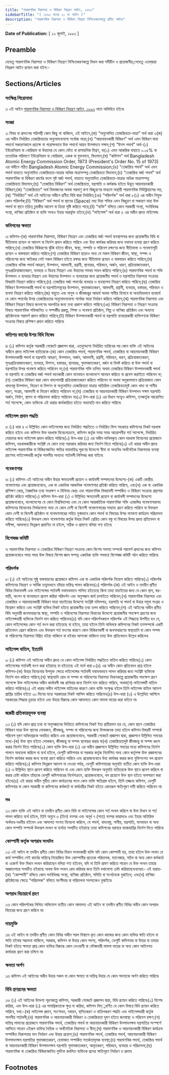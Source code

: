 ```yaml
---
title: "পারমাণবিক নিরাপত্তা ও বিকিরণ নিয়ন্ত্রণ আইন, ১৯৯৩"
sidebarTitle: "( ১৯৯৩ সনের ২১ নং আইন )"
description: "পারমাণবিক নিরাপত্তা ও বিকিরণ নিয়ন্ত্রণ নিশ্চিতকরণকল্পে প্রণীত আইন৷"
---
```


**Date of Publication:** [ ২২ জুলাই, ১৯৯৩ ]

## Preamble

যেহেতু পারমাণবিক নিরাপত্তা ও বিকিরণ নিয়ন্ত্রণ নিশ্চিতকরণকল্পে বিধান করা সমীচীন ও প্রয়োজনীয়;সেহেতু এতদ্‌দ্বারা নিম্নরূপ আইন প্রণয়ন করা হইল:-

## Sections/Articles

### সংক্ষিপ্ত শিরোনামা

১৷ এই আইন [পারমাণবিক নিরাপত্তা ও বিকিরণ নিয়ন্ত্রণ আইন, ১৯৯৩](/act-779.html "পারমাণবিক নিরাপত্তা ও বিকিরণ নিয়ন্ত্রণ আইন, ১৯৯৩") নামে অভিহিত হইবে৷

### সংজ্ঞা

২৷ বিষয় বা প্রসংগের পরিপন্থী কোন কিছু না থাকিলে, এই আইনে,(ক) “অনুমোদিত তেজস্ক্রিয়তা-মাত্রা” অর্থ ধারা ৩(জ) এর অধীন নির্ধারিত তেজস্ক্রিয়তার অনুমোদনযোগ্য সর্বোচ্চ মাত্রা;(খ) “আয়নায়নকারী বিকিরণ” অর্থ এমন বিকিরণ যাহা পদার্থে সঞ্চারণকালে প্রত্যক্ষ বা পরোক্ষভাবে উক্ত পদার্থে আয়ন উত্পাদনে সক্ষম;(গ) “উত্স পদার্থ” অর্থ-(১) ইউরেনিয়াম বা থোরিয়াম বা উহাদের যে কোন ভৌত বা রাসায়নিক মিশ্রণ, বা(২) এমন আকরিক যাহাতে ০.০৫% বা ততোধিক পরিমাণে ইউরেনিয়াম বা থোরিয়াম, একক বা যুক্তভাবে, বিদ্যমান;(ঘ) “কমিশন” অর্থ Bangladesh Atomic Energy Commission Order, 1973 (President's Order No. 15 of 1973) এর অধীনে গঠিত Bangladesh Atomic Energy Commission;(ঙ) “তেজস্ক্রিয় পদার্থ” অর্থ এমন পদার্থ যাহাতে অনুমোদিত তেজস্ক্রিয়তা-মাত্রার অধিক মাত্রাসম্পন্ন তেজস্ক্রিয়তা বিদ্যমান;(চ) “তেজস্ক্রিয় বর্জ্য পদার্থ” অর্থ পারমাণবিক বা বিকিরণ কার্যের ফলে সৃষ্ট বর্জ্য পদার্থ, যাহাতে অনুমোদিত তেজস্ক্রিয়তা-মাত্রার অধিক মাত্রাসম্পন্ন তেজস্ক্রিয়তা বিদ্যমান;(ছ) “তেজস্ক্রিয় বিকিরণ” অর্থ তেজস্ক্রিয়তা, যন্ত্রপাতি ও কর্মকাণ্ড হইতে উদ্ভূত আয়নায়নকারী বিকিরণ;(জ) “তেজস্ক্রিয়তা” অর্থ বিভাজনের অথবা পরমাণু কণা বিচ্ছুরণের মাধ্যমে অস্থায়ী পারমাণবিক নিউক্লিয়াসের লয়;(ঝ) “নির্ধারিত” অর্থ এই আইনের অধীনে প্রণীত বিধি দ্বারা নির্ধারিত;(ঞ) “পরিদর্শক” অর্থ ধারা ৮(১) এর অধীন নিযুক্ত কোন পরিদর্শক;(ট) “বিকিরণ” অর্থ পদার্থ বা স্থানের (Space) মধ্য দিয়া শক্তির এমন বিচ্ছুরণ বা সঞ্চারণ যাহা উক্ত পদার্থ বা স্থানে তড়িত্ চুম্বকীয় আবেশ বা ক্রিয়া সৃষ্টি করিতে পারে;(ঠ) “ব্যক্তি” বলিতে কোন সরকারী সংস্থা, সংবিধিবদ্ধ সংস্থা, বাণিজ্য প্রতিষ্ঠান বা ব্যক্তি সংঘও ইহার অন্তর্ভুক্ত হইবে;(ড) “লাইসেন্স” অর্থ ধারা ৫ এর অধীন প্রদত্ত লাইসেন্স৷

### কমিশনের ক্ষমতা

৩৷ কমিশন-(ক) পারমাণবিক নিরাপত্তা, বিকিরণ নিয়ন্ত্রণ এবং তেজস্ক্রিয় বর্জ্য পদার্থ ব্যবস্থাপনার জন্য প্রয়োজনীয় বিধি বা নীতিমালা প্রণয়ন বা আদেশ বা নির্দেশ প্রদান করিতে পারিবে এবং উহা কার্যকর করিবার জন্য যথাযথ ব্যবস্থা গ্রহণ করিতে পারিবে;(খ) তেজস্ক্রিয় বিকিরণের ঝুঁকি হইতে জীবন, স্বাস্থ্য, সম্পত্তি ও পরিবেশ রক্ষণের জন্য নীতিমালা ও গবেষণাসূচী প্রণয়ন ও বাস্তবায়ন করিতে পারিবে;(গ) তেজস্ক্রিয় বিকিরণ ছাড়াও অন্য যে সকল বিকিরণ জীবন, স্বাস্থ্য, সম্পদ ও পরিবেশের জন্য ক্ষতিকর সেই সকল বিকিরণ হইতে রক্ষার জন্য নীতিমালা প্রণয়ন ও বাস্তবায়ন করিতে পারিবে;(ঘ) তেজস্ক্রিয় খনিজ পদার্থ আহরণ, উত্পাদন, আমদানী, রপ্তানী, স্থানান্তর, পরিবহন, অর্জন, ধারণ, প্রক্রিয়াজাতকরণ, পুনঃপ্রক্রিয়াজাতকরণ, ব্যবহার ও বিক্রয় নিয়ন্ত্রণ এবং উহাদের সমন্বয় সাধন করিতে পারিবে;(ঙ) পারমাণবিক পদার্থ বা শক্তি উত্পাদন ও ব্যবহার নিয়ন্ত্রণ এবং উহাদের উত্পাদন ও ব্যবহারের জন্য প্রয়োজনীয় পদার্থ ও যন্ত্রপাতির নিরাপত্তা সংক্রান্ত বিষয়াদি নিয়ন্ত্রণ করিতে পারিবে;(চ) তেজস্ক্রিয় বর্জ্য পদার্থের ব্যবহার ও ব্যবস্থাপনা নিয়ন্ত্রণ করিতে পারিবে;(ছ) তেজস্ক্রিয় বিকিরণ উত্পাদনকারী পদার্থ বা যন্ত্রপাতিসমূহের উত্পাদন, গুদামজাতকরণ, আমদানী, রপ্তানী, ব্যবহার, হস্তান্তর, পরিবহন ও ব্যবসা নিয়ন্ত্রণ করিতে পারিবে;(জ) বায়ুতে এবং মানুষ ও জীবজন্তুর আহার্য অথবা পানীয় হিসাবে বা অন্যবিধভাবে ব্যবহার্য যে কোন পদার্থের উপর তেজস্ক্রিয়তার অনুমোদনযোগ্য সর্বোচ্চ মাত্রা নির্ধারণ করিতে পারিবে;(ঝ) পারমাণবিক নিরাপত্তা এবং বিকিরণ নিয়ন্ত্রণ বিষয়ে জনগণের অবগতির জন্য তথ্য প্রকাশ করিতে পারিবে;(ঞ) বিকিরণ নিরাপত্তা ও নিয়ন্ত্রণ সংক্রান্ত বিষয়ে পারমাণবিক শক্তিজনিত ও সম্পর্কীয় প্রকল্প, শিক্ষা ও গবেষণা প্রতিষ্ঠান, শিল্প ও বাণিজ্য প্রতিষ্ঠান এবং অন্যান্য প্রতিষ্ঠানকে পরামর্শ প্রদান করিতে পারিবে;(ট) বিকিরণ উত্পাদনকারী পদার্থ বা যন্ত্রপাতি ব্যবহারকারী ব্যক্তিগণকে বিকিরণ সংক্রান্ত বিষয়ে প্রশিক্ষণ প্রদান করিতে পারিবে৷

### কতিপয় কার্যের উপর বিধি নিষেধ

৪৷ (১) কমিশন কর্তৃক সরকারী গেজেটে প্রজ্ঞাপন দ্বারা, এতদুদ্দেশ্যে নির্ধারিত তারিখের পর কোন ব্যক্তি এই আইনের অধীনে প্রদত্ত লাইসেন্স ব্যতিরেকে-(ক) কোন তেজস্ক্রিয় পদার্থ, পারমাণবিক পদার্থ, তেজস্ক্রিয় বা আয়নায়নকারী বিকিরণ উত্পাদনকারী পদার্থ বা যন্ত্রপাতি আহরণ, উত্পাদন, অর্জন, আমদানী, রপ্তানী, পরিবহন, ধারণ, প্রক্রিয়াজাতকরণ, পুনঃপ্রক্রিয়াজাতকরণ, ব্যবহার, বিপণন, হস্তান্তর, স্থানান্তর, গুদামজাতকরণ, বর্জন বা বিনষ্ট করিতে বা উক্ত পদার্থ বা যন্ত্রপাতির উপর গবেষণা করিতে পারিবেন না;(খ) পারমাণবিক শক্তি চালিত অথবা তেজস্ক্রিয় বিকিরণ উত্পাদনকারী পদার্থ বা যন্ত্রপাতি বা তেজস্ক্রিয় বর্জ্য পদার্থ বহনকারী কোন যানবাহন বাংলাদেশে আনয়ন করিতে বা প্রবেশ করাইতে পারিবেন না;(গ) তেজস্ক্রিয় বিকিরণ দ্বারা কোন খাদ্যসামগ্রী প্রক্রিয়াজাতকরণ করিতে পারিবেন না অথবা অনুরূপভাবে প্রক্রিয়াজাত কোন খাদ্যবস্তু উত্পাদন, বিতরণ বা বিপণন বা অনুমোদিত তেজস্ক্রিয়তা মাত্রার অতিরিক্ত তেজস্ক্রিয়তাদুষ্ট কোন খাদ্য বা পানীয় ধারণ, সংগ্রহ, আমদানী বা বিতরণ করিতে পারিবেন না;(ঘ) তেজস্ক্রিয় বা আয়নায়নকারী বিকিরণ উত্পাদন সক্ষম যন্ত্রপাতি অর্জন, নির্মাণ, স্থাপন বা পরিচালনা করিতে পারিবেন না৷(২) উপ-ধারা (১) এর বিধান সত্ত্বেও কমিশন, তত্কর্তৃক আরোপিত শর্ত সাপেক্ষে, কোন ব্যক্তিকে এই ধারার কার্যকারিতা হইতে অব্যাহতি দান করিতে পারিবে৷

### লাইসেন্স প্রদান পদ্ধতি

৫৷ (১) ধারা ৪ এ উল্লিখিত কোন লাইসেন্সের জন্য নির্ধারিত পদ্ধতিতে ও নির্ধারিত ফিস সহকারে কমিশনের নিকট দরখাস্ত করিতে হইবে এবং কমিশন উক্ত দরখাস্ত বিবেচনাক্রমে, কমিশন কর্তৃক সময় সময় আরোপনীয় শর্ত সাপেক্ষে, নির্ধারিত মেয়াদের জন্য লাইসেন্স প্রদান করিতে পারিবে৷(২) উপ-ধারা (১) এর অধীন দাখিলকৃত কোন দরখাস্ত বিবেচনার প্রয়োজনে কমিশন, দরখাস্তকারীকে সংশ্লিষ্ট যে কোন তথ্য সরবরাহ করিবার জন্য নির্দেশ দিতে পারিবে৷(৩) এই ধারার অধীন প্রদত্ত লাইসেন্স পারমাণবিক বা বিকিরণজনিত ক্ষতির দায়দায়িত্ব পূরণের উদ্দেশ্যে বীমা বা অন্যবিধ অর্থনৈতিক নিরাপত্তার ব্যবস্থা গ্রহণসহ লাইসেন্সধারী কর্তৃক পালনীয় অন্যান্য শর্তাবলী লিপিবদ্ধ করা যাইবে৷

### গবেষণাগার

৬৷ (১) কমিশন এই আইনের অধীন উহার ক্ষমতাবলী প্রয়োগ ও কার্যাবলী সম্পাদনের উদ্দেশ্যে-(ক) একটি কেন্দ্রীয় গবেষণাগার এবং প্রয়োজনবোধে, এক বা একাধিক আঞ্চলিক গবেষণাগার প্রতিষ্ঠা করিতে পারিবে, এবং(খ) এক বা একাধিক প্রশিক্ষণ কেন্দ্র, বৈজ্ঞানিক তথ্য সংরক্ষণ ও বিনিময় কেন্দ্র এবং পারমাণবিক বিষয়াবলী সম্পর্কিত ও বিকিরণ সংক্রান্ত গ্রন্থাগার প্রতিষ্ঠা করিতে পারিবে৷(২) কমিশন উপ-ধারা (১) এ উল্লিখিত ক্ষমতাবলী প্রয়োগ বা কার্যাবলী সম্পাদনের উদ্দেশ্যে প্রয়োজনবোধে, বাংলাদেশের যে কোন বিশ্ববিদ্যালয় এবং যে কোন আন্তর্জাতিক পারমাণবিক শক্তি এজেন্সির গবেষণাগারসহ কমিশনের বিবেচনায় নির্ভরযোগ্য অন্য যে কোন দেশী বা বিদেশী গবেষণাগারের সাহায্য গ্রহণ করিতে পারিবে বা উক্তরূপ কোন দেশী বা বিদেশী প্রতিষ্ঠান বা গবেষণাগারের সহিত যুগ্মভাবে কোন পদার্থ বা বিষয়ের উপর গবেষণা কার্যক্রম পরিচালনা করিতে পারিবে৷(৩) উক্তরূপ কোন গবেষণাগার কর্তৃক উহার নিকট প্রেরিত কোন বস্তু বা বিষয়ের উপর প্রদত্ত প্রতিবেদন বা সমীক্ষা, আদালতে ভিন্নরূপ প্রমাণিত না হইলে, সঠিক ও প্রামাণ্য বলিয়া গণ্য হইবে৷

### বিশেষজ্ঞ কমিটি

৭৷ পারমাণবিক নিরাপত্তা ও তেজস্ক্রিয় বিকিরণ নিয়ন্ত্রণ সংক্রান্ত কোন বিশেষ সমস্যা সম্পর্কে পরামর্শ প্রদানের জন্য কমিশন প্রয়োজনবোধে সময় সময় উক্ত বিষয়ে বিশেষ জ্ঞান সম্পন্ন একাধিক ব্যক্তি সমন্বয়ে বিশেষজ্ঞ কমিটি গঠন করিতে পারিবে৷

### পরিদর্শক

৮৷ (১) এই আইনের সুষ্ঠু বাস্তবায়নের প্রয়োজনে কমিশন এক বা একাধিক পরিদর্শক নিয়োগ করিতে পারিবে৷(২) পরিদর্শক কমিশনের নিয়ন্ত্রণ ও সার্বিক তত্ত্বাবধানে তাঁহার দায়িত্ব পালন করিবেন৷(৩) পরিদর্শক-(ক) এই আইন ও তদধীন প্রণীত বিধির বিধানাবলী এবং লাইসেন্সের শর্তাবলী যথাযথভাবে পালিত হইতেছে কিনা তাহা যাচাইয়ের জন্য যে কোন স্থান, ঘর-বাড়ী, অংগন বা যানবাহনে প্রবেশ করিয়া পরিদর্শন এবং অনুসন্ধান কার্য চালাইতে পারিবেন;(খ) পারমাণবিক নিরাপত্তা এবং তেজস্ক্রিয় ও আয়নায়নকারী বিকিরণ মাত্রা যাচাইয়ের উদ্দেশ্যে সংশ্লিষ্ট দলিলপত্র, যন্ত্রপাতি বা পদার্থ বা উহার নমুনা সংগ্রহ ও বিশ্লেষণ করিতে এবং সংশ্লিষ্ট ব্যক্তির নিকট হইতে প্রয়োজনীয় তথ্য তলব করিতে পারিবেন;(গ) এই আইনের অধীন প্রণীত বিধি অনুযায়ী জনসাধারণের স্বাস্থ্য, সম্পত্তি ও পরিবেশের নিরাপত্তা বিধানের উদ্দেশ্যে প্রয়োজনীয় পদক্ষেপ গ্রহণের জন্য লাইসেন্সধারী ব্যক্তিকে নির্দেশ দান করিতে পারিবেন৷(৪) যদি কোন পরিদর্শনকালে পরিদর্শক এই সিদ্ধান্তে উপনীত হন যে, কোন লাইসেন্সের কোন শর্ত ভংগ করা হইতেছে বা হইবে, তাহা হইলে তিনি অবিলম্বে কমিশনের নিকট তত্সম্পর্কে একটি প্রতিবেদন প্রেরণ করিবেন এবং উক্তরূপ শর্ত ভংগের কারণে কোন বিকিরণকর্মী বা জনসাধারণের স্বাস্থ্যহানি বা কোন সম্পদ বা পরিবেশের নিরাপত্তা বিঘ্নিত হইয়া থাকিলে বা হইবার আশংকা থাকিলে তাহা উক্ত প্রতিবেদনে উল্লেখ করিবেন৷

### লাইসেন্স বাতিল, ইত্যাদি

৯৷ (১) কমিশন এই আইনের অধীন প্রদত্ত যে কোন লাইসেন্স নির্ধারিত পদ্ধতিতে বাতিল করিতে পারিবে৷(২) কোন লাইসেন্সের শর্তাবলী ভংগ করা হইয়াছে বা হইতেছে এই মর্মে ধারা ৮(৪) এর অধীন কোন প্রতিবেদন প্রাপ্ত হইলে কমিশন-(ক) উহার বিবেচনায় উপযুক্ত ক্ষেত্রে লাইসেন্সের শর্তাবলী যথাযথভাবে পালন করিবার জন্য সংশ্লিষ্ট ব্যক্তিকে নির্দেশ দান করিতে পারিবে;(খ) স্বাস্থ্যহানি রোধ বা সম্পদ বা পরিবেশের নিরাপত্তা বিধানকল্পে প্রয়োজনীয় পদক্ষেপ গ্রহণ সাপেক্ষে উক্ত লাইসেন্সের অধীন কার্যাবলী বন্ধ রাখিবার জন্য নির্দেশ দান করিতে পারিবে, অথবা(গ) লাইসেন্সটি বাতিল করিতে পারিবে৷(৩) এই ধারার অধীন লাইসেন্স বাতিলের কারণে কোন ব্যক্তি সংক্ষুব্ধ হইলে তিনি লাইসেন্স বাতিল আদেশ প্রাপ্তির তারিখ হইতে ৩০ দিনের মধ্যে সরকারের নিকট আপিল করিতে পারিবেন৷(৪) উপ-ধারা (৩) এ উল্লেখিত আপিলে সরকারের সিদ্ধান্ত চূড়ান্ত হইবে এবং উহার বিরুদ্ধে কোন আদালতে কোন মামলা দায়ের করা যাইবে না৷

### জরুরী প্রতিকারমূলক ব্যবস্থা

১০৷ (১) যদি কোন প্রাপ্ত তথ্য বা অনুসন্ধানের ভিত্তিতে কমিশনের নিকট ইহা প্রতীয়মান হয় যে, কোন স্থানে তেজস্ক্রিয় বিকিরণ মাত্রা উক্ত স্থানের লোকজন, জীবজন্তু, সম্পদ বা পরিবেশের জন্য বিপদজনক তাহা হইলে কমিশন বিষয়টি সম্পর্কে পরিবেশ দূষণ অধিদপ্তরকে অবহিত করিবে এবং প্রয়োজনবোধে, সরকারী গেজেটে প্রজ্ঞাপন দ্বারা, প্রজ্ঞাপনে উল্লিখিত সময়ের মধ্যে-(ক) উক্ত স্থান হইতে লোকজন, জীবজন্তু বা সম্পদ স্থানান্তর করার বা(খ) তেজস্ক্রিয়তাদুষ্ট জীবজন্তু বা সম্পদ ধ্বংস করার নির্দেশ দিতে পারিবে৷(২) কোন ব্যক্তি উপ-ধারা (১) এর অধীন প্রজ্ঞাপনে উল্লিখিত সময়ের মধ্যে কমিশনের নির্দেশ পালনে অবহেলা করিলে বা ব্যর্থ হইলে, ডেপুটি কমিশনার বা সরকার কর্তৃক নির্দেশিত অন্য কোন কর্তৃপক্ষ উক্ত প্রজ্ঞাপনের নির্দেশ কার্যকর করার জন্য ব্যবস্থা গ্রহণ করিতে পারিবে এবং প্রয়োজনবোধে উহা কার্যকর করার জন্য যুক্তিসংগত বল প্রয়োগ করিতে পারিবে৷(৩) কমিশন ভিন্নরূপ আদেশ না দেওয়া পর্যন্ত, ডেপুটি কমিশনারের অনুমতি ব্যতীত কোন ব্যক্তি উপ-ধারা (১) এ উল্লিখিত স্থানে প্রবেশ করিতে পারিবেন না এবং কোন ব্যক্তি উক্তরূপ অনুমতি ব্যতিরেকে উক্ত স্থানে প্রবেশ করিলে বা করার চেষ্টা করিলে তাঁহাকে ডেপুটি কমিশনারের নির্দেশক্রমে, প্রয়োজনবোধে, বল প্রয়োগে উক্ত স্থান হইতে অপসারণ করা হইবে৷(৪) এই ধারার অধীন গৃহীত কোন কার্যক্রমের ফলে কোন ব্যক্তি ক্ষতিগ্রস্ত হইলে, তিনি তজ্জন্য কমিশন, ডেপুটি কমিশনার বা কোন সরকারী বা কমিশনের কর্মকর্তা বা কর্মচারীর নিকট হইতে কোনরূপ ক্ষতিপূরণ দাবী করিতে পারিবেন না৷

### দণ্ড

১১৷ কোন ব্যক্তি এই আইন বা তদধীন প্রণীত কোন বিধি বা লাইসেন্সের কোন শর্ত লংঘন করিলে বা উক্ত বিধান বা শর্ত পালন করিতে ব্যর্থ হইলে, তিনি অন্যুন ৩ (তিন) বত্সর এবং অনূর্ধ ৭ (সাত) বত্সর কারাদণ্ডে এবং ইহার অতিরিক্ত অর্থদণ্ডে দণ্ডনীয় হইবেন এবং আদালত সংগত বিবেচনা করিলে, যে পদার্থ, খাদ্যবস্তু, পানীয়, যন্ত্রপাতি, যানবাহন বা অন্য কোন সম্পত্তি সম্পর্কে উক্তরূপ লংঘন বা ব্যর্থতা সংঘটিত হইয়াছে তাহা কমিশনের বরাবরে বাজেয়াপ্তির নির্দেশ দিতে পারিবে৷

### কোম্পানী কর্তৃক অপরাধ সংঘটন

১২৷ এই আইন বা তদধীন প্রণীত কোন বিধির বিধান লংঘনকারী ব্যক্তি যদি কোন কোম্পানী হয়, তাহা হইলে উক্ত লংঘন যে কার্য সম্পর্কিত সেই কার্যের দায়িত্বে নিয়োজিত উক্ত কোম্পানীর প্রত্যেক পরিচালক, ম্যানেজার, সচিব বা অন্য কোন কর্মকর্তা বা এজেন্ট উক্ত বিধান লংঘন করিয়াছেন বলিয়া গণ্য হইবেন, যদি না তিনি প্রমাণ করিতে পারেন যে উক্ত লংঘন তাহার অজ্ঞাতসারে সংঘটিত হইয়াছে অথবা উক্ত লংঘন রোধ করিবার জন্য তিনি যথাযোগ্য চেষ্টা করিয়াছেন৷ব্যাখ্যা৷- এই ধারায়-(ক) “কোম্পানী” বলিতে কোন সংবিধিবদ্ধ সংস্থা, বাণিজ্য প্রতিষ্ঠান, সমিতি বা সংগঠনকে বুঝাইবে; এবং(খ) বাণিজ্য প্রতিষ্ঠানের ক্ষেত্রে “পরিচালক” বলিতে অংশীদার বা পরিচালনা সদস্যকেও বুঝাইবে৷

### অপরাধ বিচারার্থে গ্রহণ

১৩৷ কোন পরিদর্শকের লিখিত অভিযোগ ব্যতীত কোন আদালত এই আইন বা তদধীন প্রণীত বিধির অধীন কোন অপরাধ বিচারের জন্য গ্রহণ করিবে না৷

### দায়মুক্তি

১৪৷ এই আইন বা তদধীন প্রণীত কোন বিধির অধীন সরল বিশ্বাসে কৃত কোন কাজের জন্য কোন ব্যক্তির ক্ষতি হইলে বা ক্ষতি হইবার সম্ভাবনা থাকিলে, সরকার, কমিশন বা উহার কোন সদস্য, পরিদর্শক, ডেপুটি কমিশনার বা উহার বা তাহার নিকট হইতে ক্ষমতা প্রাপ্ত কোন ব্যক্তির বিরুদ্ধে কোন দেওয়ানী বা ফৌজদারী মামলা দায়ের বা অন্য কোন আইনগত কার্যধারা গ্রহণ করা চলিবে না৷

### ক্ষমতা অর্পণ

১৫৷ কমিশন এই আইনের অধীন উহার সকল বা কোন ক্ষমতা বা দায়িত্ব উহার যে কোন সদস্যকে অর্পণ করিতে পারিবে৷

### বিধি প্রণয়নের ক্ষমতা

১৬৷ (১) এই আইনের উদ্দেশ্য পূরণকল্পে কমিশন, সরকারী গেজেটে প্রজ্ঞাপন দ্বারা, বিধি প্রণয়ন করিতে পারিবে৷(২) বিশেষ করিয়া, এবং উপ-ধারা (১) এর সামগ্রিকতাকে ক্ষুণ্ন না করিয়া, কমিশন নিম্্নবর্ণিত যে কোন বিষয়ে বিধি প্রণয়ন করিতে পারিবে, যথা:-(ক) লাইসেন্স প্রদান, সংশোধন, নবায়ন, স্থগিতকরণ ও বাতিলকরণ পদ্ধতি এবং লাইসেন্সধারী কর্তৃক পালনীয় শর্তাবলী;(খ) পারমাণবিক ও আয়নায়নকারী বিকিরণ ও তেজস্ক্রিয়তা দূষণ হইতে জনস্বাস্থ্য ও পরিবেশ রক্ষণ;(গ) দায়িত্ব পালনের প্রয়োজনে পারমাণবিক পদার্থ, তেজস্ক্রিয় পদার্থ বা আয়নায়নকারী বিকিরণ উত্পাদনক্ষম যন্ত্রপাতির সংস্পর্শে আসিতে পারেন এইরূপ ব্যক্তির দৈহিক ও অর্থনৈতিক নিরাপত্তা ও বীমা;(ঘ) পারমাণবিক ও আয়নায়নকারী বিকিরণ কার্যক্রম সম্পর্কিত নিরাপত্তার মান নির্ধারণ এবং উহার প্রয়োগ;(ঙ) পারমাণবিক পদার্থ, তেজস্ক্রিয় পদার্থ, আয়নায়নকারী বিকিরণ উত্পাদনক্ষম যন্ত্রপাতির গুদামজাতকরণ, হেফাজত সম্পর্কিত সতর্কতামূলক ব্যবস্থা;(চ) পারমাণবিক পদার্থ, তেজস্ক্রিয় পদার্থ বা আয়নায়নকারী বিকিরণ উত্পাদনক্ষম যন্ত্রপাতি গুদামজাতকরণ, আবৃতকরণ, পরিবহন, ব্যবহার ও পরিচালনা;(ছ) পারমাণবিক বা তেজস্ক্রিয় বিকিরণজনিত দুর্ঘটনা কবলিত ব্যক্তিকে প্রদেয় ক্ষতিপূরণ নির্ধারণ ও প্রদান৷

## Footnotes

